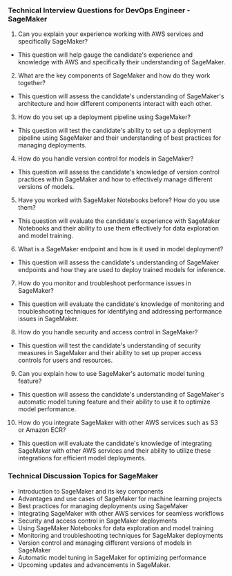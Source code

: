 

### Technical Interview Questions for DevOps Engineer - SageMaker

1. Can you explain your experience working with AWS services and specifically SageMaker?
- This question will help gauge the candidate's experience and knowledge with AWS and specifically their understanding of SageMaker.

2. What are the key components of SageMaker and how do they work together?
- This question will assess the candidate's understanding of SageMaker's architecture and how different components interact with each other.

3. How do you set up a deployment pipeline using SageMaker?
- This question will test the candidate's ability to set up a deployment pipeline using SageMaker and their understanding of best practices for managing deployments.

4. How do you handle version control for models in SageMaker?
- This question will assess the candidate's knowledge of version control practices within SageMaker and how to effectively manage different versions of models.

5. Have you worked with SageMaker Notebooks before? How do you use them?
- This question will evaluate the candidate's experience with SageMaker Notebooks and their ability to use them effectively for data exploration and model training.

6. What is a SageMaker endpoint and how is it used in model deployment?
- This question will assess the candidate's understanding of SageMaker endpoints and how they are used to deploy trained models for inference.

7. How do you monitor and troubleshoot performance issues in SageMaker?
- This question will evaluate the candidate's knowledge of monitoring and troubleshooting techniques for identifying and addressing performance issues in SageMaker.

8. How do you handle security and access control in SageMaker?
- This question will test the candidate's understanding of security measures in SageMaker and their ability to set up proper access controls for users and resources.

9. Can you explain how to use SageMaker's automatic model tuning feature?
- This question will assess the candidate's understanding of SageMaker's automatic model tuning feature and their ability to use it to optimize model performance.

10. How do you integrate SageMaker with other AWS services such as S3 or Amazon ECR?
- This question will evaluate the candidate's knowledge of integrating SageMaker with other AWS services and their ability to utilize these integrations for efficient model deployments.

### Technical Discussion Topics for SageMaker

- Introduction to SageMaker and its key components
- Advantages and use cases of SageMaker for machine learning projects
- Best practices for managing deployments using SageMaker
- Integrating SageMaker with other AWS services for seamless workflows
- Security and access control in SageMaker deployments
- Using SageMaker Notebooks for data exploration and model training
- Monitoring and troubleshooting techniques for SageMaker deployments
- Version control and managing different versions of models in SageMaker
- Automatic model tuning in SageMaker for optimizing performance
- Upcoming updates and advancements in SageMaker.